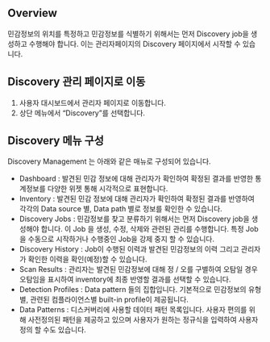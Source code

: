 ## Overview
민감정보의 위치를 특정하고 민감정보를 식별하기 위해서는 먼저  Discovery job을 생성하고 수행해야 합니다. 이는 관리자페이지의 Discovery 페이지에서 시작할 수 있습니다.

## Discovery 관리 페이지로 이동
1. 사용자 대시보드에서 관리자 페이지로 이동합니다.
2. 상단 메뉴에서 “Discovery”를 선택합니다.

## Discovery 메뉴 구성
Discovery Management 는 아래와 같은 매뉴로 구성되어 있습니다.

* Dashboard : 발견된 민감 정보에 대해 관리자가 확인하여 확정된 결과를 반영한 통계정보를 다양한 위젯 통해 시각적으로 표현합니다.
* Inventory : 발견된 민감 정보에 대해 관리자가 확인하여 확정된 결과를 반영하여 각각의 Data source 별, Data path 별로 정보를 확인한 수 있습니다.
* Discovery Jobs : 민감정보를 찾고 분류하기 위해서는 먼저 Discovery job을 생성해야 합니다. 이 Job 을 생성, 수정, 삭제와 관련된 관리를 수행합니다. 특정 Job을 수동으로 시작하거나 수행중인 Job을 강제 중지 할 수 있습니다.
* Discovery History : Job이 수행된 이력과 발견된 민감정보의 이력 그리고 관리자가 확인한 이력을 확인(예정)할 수 있습니다.
* Scan Results : 관리자는 발견된 민감정보에 대해 정 / 오를 구별하여 오탐일 경우 오탐임을 표시하여 inventory에 최종 반영할 결과를 선택할 수 있습니다.
* Detection Profiles : Data pattern 들의 집합입니다. 기본적으로 민감정보의 유형별, 관련된 컴플라이언스별 built-in profile이 제공됩니다.
* Data Patterns : 디스커버리에 사용할 데이터 패턴 목록입니다. 사용자 편의를 위해 사전정의된 패턴을 제공하고 있으며 사용자가 원하는 정규식을 입력하여 사용자 정의 할 수도 있습니다.
